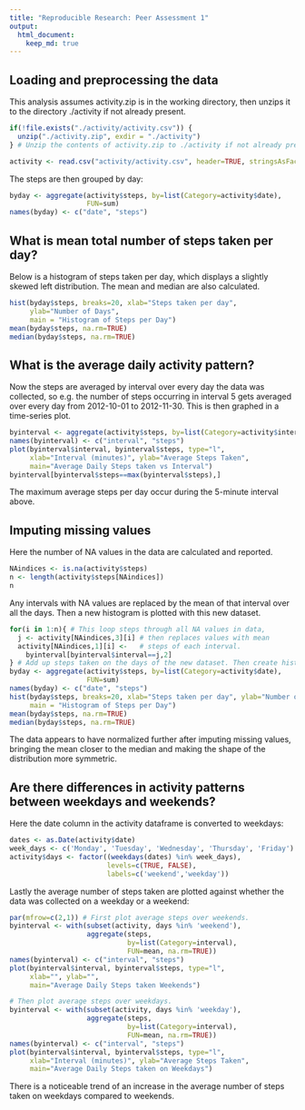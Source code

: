 ```yaml
---
title: "Reproducible Research: Peer Assessment 1"
output: 
  html_document:
    keep_md: true
---
```



## Loading and preprocessing the data  

This analysis assumes activity.zip is in the working directory, then unzips it to the directory ./activity if not already present.


```r
if(!file.exists("./activity/activity.csv")) {
  unzip("./activity.zip", exdir = "./activity")
} # Unzip the contents of activity.zip to ./activity if not already present.

activity <- read.csv("activity/activity.csv", header=TRUE, stringsAsFactors=FALSE)
```
The steps are then grouped by day:

```r
byday <- aggregate(activity$steps, by=list(Category=activity$date),
                   FUN=sum)
names(byday) <- c("date", "steps")
```

## What is mean total number of steps taken per day?

Below is a histogram of steps taken per day, which displays a slightly skewed left distribution. The mean and median are also calculated.

```r
hist(byday$steps, breaks=20, xlab="Steps taken per day",
     ylab="Number of Days",
     main = "Histogram of Steps per Day")
mean(byday$steps, na.rm=TRUE)
median(byday$steps, na.rm=TRUE)
```

## What is the average daily activity pattern?

Now the steps are averaged by interval over every day the data was collected, so e.g. the number of steps occurring in interval 5 gets averaged over every day from 2012-10-01 to 2012-11-30. This is then graphed in a time-series plot.

```r
byinterval <- aggregate(activity$steps, by=list(Category=activity$interval), FUN=mean, na.rm=TRUE)
names(byinterval) <- c("interval", "steps")
plot(byinterval$interval, byinterval$steps, type="l",
     xlab="Interval (minutes)", ylab="Average Steps Taken",
     main="Average Daily Steps taken vs Interval")
byinterval[byinterval$steps==max(byinterval$steps),]
```

The maximum average steps per day occur during the 5-minute interval above.

## Imputing missing values

Here the number of NA values in the data are calculated and reported.

```r
NAindices <- is.na(activity$steps)
n <- length(activity$steps[NAindices])
n
```

Any intervals with NA values are replaced by the mean of that interval over all the days. Then a new histogram is plotted with this new dataset.

```r
for(i in 1:n){ # This loop steps through all NA values in data,
  j <- activity[NAindices,3][i] # then replaces values with mean
  activity[NAindices,1][i] <-   # steps of each interval.
    byinterval[byinterval$interval==j,2]
} # Add up steps taken on the days of the new dataset. Then create historgram.
byday <- aggregate(activity$steps, by=list(Category=activity$date),
                   FUN=sum)
names(byday) <- c("date", "steps")
hist(byday$steps, breaks=20, xlab="Steps taken per day", ylab="Number of Days",
     main = "Histogram of Steps per Day")
mean(byday$steps, na.rm=TRUE)
median(byday$steps, na.rm=TRUE)
```

The data appears to have normalized further after imputing missing values, bringing the mean closer to the median and making the shape of the distribution more symmetric.


## Are there differences in activity patterns between weekdays and weekends?

Here the date column in the activity dataframe is converted to weekdays:

```r
dates <- as.Date(activity$date)
week_days <- c('Monday', 'Tuesday', 'Wednesday', 'Thursday', 'Friday')
activity$days <- factor((weekdays(dates) %in% week_days),
                        levels=c(TRUE, FALSE),
                        labels=c('weekend','weekday'))
```
Lastly the average number of steps taken are plotted against whether the data was collected on a weekday or a weekend:

```r
par(mfrow=c(2,1)) # First plot average steps over weekends.
byinterval <- with(subset(activity, days %in% 'weekend'),
                   aggregate(steps,
                             by=list(Category=interval),
                             FUN=mean, na.rm=TRUE))
names(byinterval) <- c("interval", "steps")
plot(byinterval$interval, byinterval$steps, type="l",
     xlab="", ylab="",
     main="Average Daily Steps taken Weekends")

# Then plot average steps over weekdays.
byinterval <- with(subset(activity, days %in% 'weekday'),
                   aggregate(steps,
                             by=list(Category=interval),
                             FUN=mean, na.rm=TRUE))
names(byinterval) <- c("interval", "steps")
plot(byinterval$interval, byinterval$steps, type="l",
     xlab="Interval (minutes)", ylab="Average Steps Taken",
     main="Average Daily Steps taken on Weekdays")
```

There is a noticeable trend of an increase in the average number of steps taken on weekdays compared to weekends.
